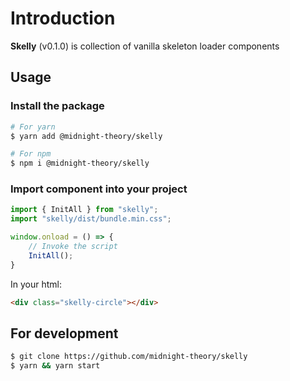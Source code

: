 
<Meta title="Getting started/Introduction" />

# Introduction
**Skelly** (v0.1.0) is collection of vanilla skeleton loader components


## Usage
### Install the package
```bash
# For yarn
$ yarn add @midnight-theory/skelly

# For npm
$ npm i @midnight-theory/skelly
```

### Import component into your project
```javascript
import { InitAll } from "skelly";
import "skelly/dist/bundle.min.css";

window.onload = () => {
    // Invoke the script
    InitAll();
}
```

In your html:
```html
<div class="skelly-circle"></div>
```

## For development
```bash
$ git clone https://github.com/midnight-theory/skelly
$ yarn && yarn start
```